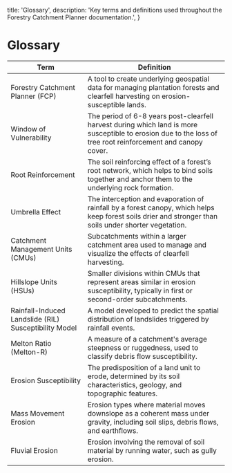   title: 'Glossary',
  description:
    'Key terms and definitions used throughout the Forestry Catchment Planner documentation.',
}

# Glossary

| Term | Definition |
| --- | --- |
| Forestry Catchment Planner (FCP) | A tool to create underlying geospatial data for managing plantation forests and clearfell harvesting on erosion-susceptible lands. |
| Window of Vulnerability | The period of 6-8 years post-clearfell harvest during which land is more susceptible to erosion due to the loss of tree root reinforcement and canopy cover. |
| Root Reinforcement | The soil reinforcing effect of a forest’s root network, which helps to bind soils together and anchor them to the underlying rock formation. |
| Umbrella Effect | The interception and evaporation of rainfall by a forest canopy, which helps keep forest soils drier and stronger than soils under shorter vegetation. |
| Catchment Management Units (CMUs) | Subcatchments within a larger catchment area used to manage and visualize the effects of clearfell harvesting.|
| Hillslope Units (HSUs) | Smaller divisions within CMUs that represent areas similar in erosion susceptibility, typically in first or second-order subcatchments. |
| Rainfall-Induced Landslide (RIL) Susceptibility Model | A model developed to predict the spatial distribution of landslides triggered by rainfall events. |
| Melton Ratio (Melton-R) | A measure of a catchment's average steepness or ruggedness, used to classify debris flow susceptibility. |
| Erosion Susceptibility | The predisposition of a land unit to erode, determined by its soil characteristics, geology, and topographic features. |
| Mass Movement Erosion | Erosion types where material moves downslope as a coherent mass under gravity, including soil slips, debris flows, and earthflows. |
| Fluvial Erosion | Erosion involving the removal of soil material by running water, such as gully erosion. |
